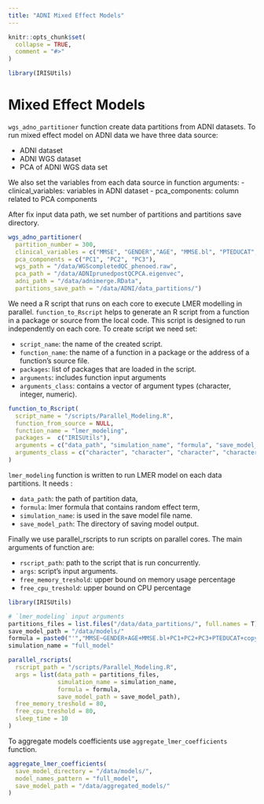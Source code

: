 ```yaml
---
title: "ADNI Mixed Effect Models"
---
```


```r
knitr::opts_chunk$set(
  collapse = TRUE,
  comment = "#>"
)
```

```r
library(IRISUtils)
```

# Mixed Effect Models

`wgs_adno_partitioner` function create data partitions from ADNI datasets.
To run mixed effect model on ADNI data we have three data source:

- ADNI dataset
- ADNI WGS dataset
- PCA of ADNI WGS data set

We also set the variables from each data source in function arguments:
- clinical_variables: variables in ADNI dataset
- pca_components: column related to PCA components

After fix input data path, we set number of partitions and partitions save directory.

```r
wgs_adno_partitioner(
  partition_number = 300,
  clinical_variables = c("MMSE", "GENDER","AGE", "MMSE.bl", "PTEDUCAT", "PTID", "VISID"),
  pca_components = c("PC1", "PC2", "PC3"),
  wgs_path = "/data/WGScompletedQC_phenoed.raw",
  pca_path = "/data/ADNIprunedpostQCPCA.eigenvec",
  adni_path = "/data/adnimerge.RData",
  partitions_save_path = "/data/ADNI/data_partitions/")
```

We need a R script that runs on each core to execute LMER modelling in parallel.
`function_to_Rscript` helps to generate an R script from a function in a package or
source from the local code. This script is designed to run independently on each core.
To create script we need set:

- `script_name`: the name of the created script.
- `function_name`: the name of a function in a package or the address of a function's source file.
- `packages`: list of packages that are loaded in the script.
- `arguments`: includes function input arguments
- `arguments_class`: contains a vector of argument types (character, integer, numeric).

```r
function_to_Rscript(
  script_name = "/scripts/Parallel_Modeling.R", 
  function_from_source = NULL,
  function_name = "lmer_modeling",
  packages =  c("IRISUtils"),
  arguments = c("data_path", "simulation_name", "formula", "save_model_path"),
  arguments_class = c("character", "character", "character", "character")
)
```

`lmer_modeling` function is written to run LMER model on each data partitions.
It needs :

- `data_path`: the path of partition data, 
- `formula`: lmer formula that contains random effect term, 
- `simulation_name`: is used in the save model file name.
- `save_model_path`: The directory of saving model output.

Finally we use parallel_rscripts to run scripts on parallel cores.
The main arguments of function are:


- `rscript_path`:	path to the script that is run concurrently.
- `args`: script's input arguments.
- `free_memory_treshold`:	upper bound on memory usage percentage
- `free_cpu_treshold`: upper bound on CPU percentage

```r
library(IRISUtils)

# `lmer_modeling` input arguments
partitions_files = list.files("/data/data_partitions/", full.names = T)
save_model_path = "/data/models/"
formula = paste0("'","MMSE~GENDER+AGE+MMSE.bl+PC1+PC2+PC3+PTEDUCAT+copy_number+(1|PTID)+(1|VISID)","'")
simulation_name = "full_model"

parallel_rscripts(
  rscript_path = "/scripts/Parallel_Modeling.R",
  args = list(data_path = partitions_files,
              simulation_name = simulation_name,
              formula = formula,
              save_model_path = save_model_path),
  free_memory_treshold = 80,
  free_cpu_treshold = 80,
  sleep_time = 10
)
```

To aggregate models coefficients use `aggregate_lmer_coefficients` function.

```r
aggregate_lmer_coefficients(
  save_model_directory = "/data/models/",
  model_names_pattern = "full_model",
  save_model_path = "/data/aggregated_models/"
)
```


